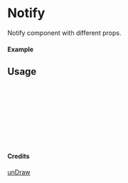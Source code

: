 
<Meta of={Notify} title="unDraw/Notify" />

# Notify

Notify component with different props.

#### Example

<Canvas of={Notify.Primary} />

## Usage

```ts
import { Notify } from "yadl-ui";

const Example = () => {
  return (
      <Notify />
  );
};

export default Example;
```

#### Credits
[unDraw](https://undraw.co/illustrations)
